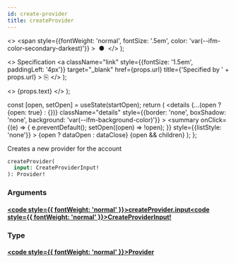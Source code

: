 ```yaml
---
id: create-provider
title: createProvider
---
```


  <>
    <span
      style={{fontWeight: 'normal', fontSize: '.5em', color: 'var(--ifm-color-secondary-darkest)'}}
    >
      &nbsp;●&nbsp;
    </span>
  </>
);

  <>
    Specification
    <a
      className="link"
      style={{fontSize: '1.5em', paddingLeft: '4px'}}
      target="_blank"
      href={props.url}
      title={'Specified by ' + props.url}
    >
      ⎘
    </a>
  </>
);

  <>
    <span className={props.class}>{props.text}</span>
  </>
);


  const [open, setOpen] = useState(startOpen);
  return (
    <details
      {...(open ? {open: true} : {})}
      className="details"
      style={{border: 'none', boxShadow: 'none', background: 'var(--ifm-background-color)'}}
    >
      <summary
        onClick={(e) => {
          e.preventDefault();
          setOpen((open) => !open);
        }}
        style={{listStyle: 'none'}}
      >
        {open ? dataOpen : dataClose}
      </summary>
      {open && children}
    </details>
  );
};

Creates a new provider for the account

```graphql
createProvider(
  input: CreateProviderInput!
): Provider!
```

### Arguments

#### [<code style={{ fontWeight: 'normal' }}>createProvider.<b>input</b></code>](#)<Bullet />[<code style={{ fontWeight: 'normal' }}><b>CreateProviderInput!</b></code>](/docs/apis/graphql/types/inputs/create-provider-input.mdx) <Badge class="badge badge--secondary badge--non_null" text="non-null"/> <Badge class="badge badge--secondary " text="input"/>

### Type

#### [<code style={{ fontWeight: 'normal' }}><b>Provider</b></code>](/docs/apis/graphql/types/objects/provider.mdx) <Badge class="badge badge--secondary " text="object"/>
